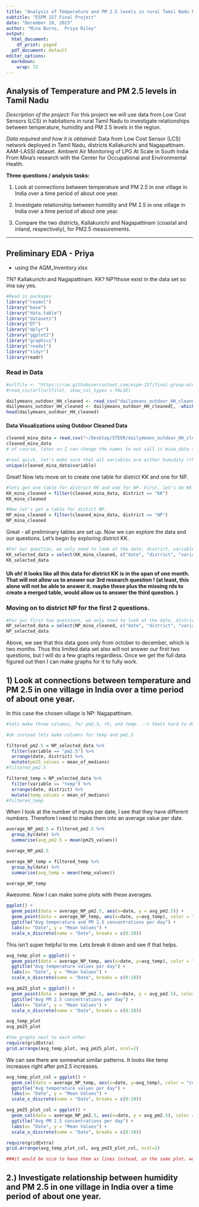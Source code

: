 ```yaml
---
title: "Analysis of Temperature and PM 2.5 levels in rural Tamil Nadu habitations"
subtitle: "ESPM 157 Final Project"
date: "December 10, 2023"
author: "Mina Burns,  Priya Riley"
output:
  html_document:
    df_print: paged
  pdf_document: default
editor_options: 
  markdown: 
    wrap: 72
---
```


## Analysis of Temperature and PM 2.5 levels in Tamil Nadu

*Description of the project:* For this project we will use data from Low
Cost Sensors (LCS) in habitations in rural Tamil Nadu to investigate
relationships between temperature, humidity and PM 2.5 levels in the
region.

*Data required and how it is obtained:* Data from Low Cost Sensor (LCS)
network deployed in Tamil Nadu, districts Kallakurichi and Nagapattinam.
AAM-LASSI dataset. Ambient Air Monitoring of LPG At Scale in South India
From Mina's research with the Center for Occupational and Environmental
Health.

**Three questions / analysis tasks:**

1)  Look at connections between temperature and PM 2.5 in one village in
    India over a time period of about one year.

2)  Investigate relationship between humidity and PM 2.5 in one village
    in India over a time period of about one year.

3)  Compare the two districts, Kallakurichi and Nagapattinam (coastal
    and inland, respectively), for PM2.5 measurements.

------------------------------------------------------------------------

## Preliminary EDA - Priya 
- using the AQM_Inventory.xlsx

TN? Kallakurichi and Nagapattinam. KK? NP?those exist in the data set so
ima say yes.

```r
#Read in packages
library("readxl")
library("base") 
library("data.table")
library("datasets")
library("DT")
library("dplyr")
library("ggplot2")
library("graphics")
library("readxl")
library("tidyr")
library(readr)
```

### Read in Data

```r
#urlfile <- "https://raw.githubusercontent.com/espm-157/final-group-mina_priya-final/master/dailymeans_outdoor_HH#_cleaned.csv?token=GHSAT0AAAAAACGN2DF6XHPFK3AQW5LIRRAGZLWMMIQ"
#read_csv(url(urlfile), show_col_types = FALSE)

dailymeans_outdoor_HH_cleaned <- read_csv("dailymeans_outdoor_HH_cleaned.csv", show_col_types = FALSE)
dailymeans_outdoor_HH_cleaned <- dailymeans_outdoor_HH_cleaned[, -which(names(dailymeans_outdoor_HH_cleaned) == "...1")]
head(dailymeans_outdoor_HH_cleaned)
```

#### Data Visualizations using Outdoor Cleaned Data

```r
cleaned_mina_data = read.csv("~/Desktop/STEER/dailymeans_outdoor_HH_cleaned.csv")
cleaned_mina_data
# of course, later on I can change the names to not call it mina_data to be more professinonal. But for now it is helpful to me!
```

```r
#real quick, let's make sure that all variables are either humidity (rh), temperature (temp), or pm2.5
unique(cleaned_mina_data$variable)
```

Great! Now lets move on to create one table for district KK and one for
NP.

```r
#lets get one table for district KK and one for NP. First, let's do KK. 
KK_mina_cleaned = filter(cleaned_mina_data, district == "KK")
KK_mina_cleaned
```

```r
#Now let's get a table for distict NP.
NP_mina_cleaned = filter(cleaned_mina_data, district == "NP")
NP_mina_cleaned
```

Great - all preliminary tables are set up. Now we can explore the data
and our questions. Let's begin by exploring district KK.

```r
#For our question, we only need to look at the date, district, variable, mean_of_medians, qa_flag, and da_flag.
KK_selected_data = select(KK_mina_cleaned, c("date", "district", "variable", "mean_of_medians", "qa_flag", "da_flag"))
KK_selected_data
```

#### Uh oh! it looks like all this data for district KK is in the span of one month. That will not allow us to answer our 3rd research question ! (at least, this alone will not be able to answer it. maybe these plus the missing rds to create a merged table, would allow us to answer the third question. )

### Moving on to district NP for the first 2 questions.

```r
#For our first two questions, we only need to look at the date, district, variable, and mean_of_medians.
NP_selected_data = select(NP_mina_cleaned, c("date", "district", "variable", "mean_of_medians"))
NP_selected_data
```

Above, we see that this data goes only from october to december, which
is two months. Thus this limited data set also will not answer our first
two questions, but I will do a few graphs regardless. Once we get the
full data figured out then I can make graphs for it to fully work.

## 1) Look at connections between temperature and PM 2.5 in one village in India over a time period of about one year.

In this case the chosen village is NP: Nagapattinam.

```r

#lets make three columns, for pm2.5, rh, and temp. --> thats hard to do! eek

#ok instead lets make columns for temp and pm2.5

filtered_pm2.5 = NP_selected_data %>%
  filter(variable == "pm2.5") %>%
  arrange(date, district) %>%
  mutate(pm25_values = mean_of_medians)
#filtered_pm2.5

filtered_temp = NP_selected_data %>%
  filter(variable == "temp") %>%
  arrange(date, district) %>%
  mutate(temp_values = mean_of_medians)
#filtered_temp
```

When I look at the number of inputs per date, I see that they have
different numbers. Therefore I need to make them into an average value
per date.

```r
average_NP_pm2.5 = filtered_pm2.5 %>%
  group_by(date) %>%
  summarise(avg_pm2.5 = mean(pm25_values))

average_NP_pm2.5
```

```r
average_NP_temp = filtered_temp %>%
  group_by(date) %>%
  summarise(avg_temp = mean(temp_values))

average_NP_temp
```

Awesome. Now I can make some plots with these averages.

```r
ggplot() + 
  geom_point(data = average_NP_pm2.5, aes(x=date, y = avg_pm2.5)) +
  geom_point(data = average_NP_temp, aes(x=date, y=avg_temp), color = "blue") +
  ggtitle("Avg temperature and PM 2.5 concentrations per day") + 
  labs(x= "Date", y = "Mean Values") +
  scale_x_discrete(name = "Date", breaks = c(0:10))

```

This isn't super helpful to me. Lets break it down and see if that
helps.

```r
avg_temp_plot = ggplot() + 
  geom_point(data = average_NP_temp, aes(x=date, y=avg_temp), color = "coral") +
  ggtitle("Avg temperature values per day") + 
  labs(x= "Date", y = "Mean Values") +
  scale_x_discrete(name = "Date", breaks = c(0:10)) 

avg_pm25_plot = ggplot() + 
  geom_point(data = average_NP_pm2.5, aes(x=date, y = avg_pm2.5), color = "lightblue") +
  ggtitle("Avg PM 2.5 concentrations per day") + 
  labs(x= "Date", y = "Mean Values") +
  scale_x_discrete(name = "Date", breaks = c(0:10)) 

avg_temp_plot
avg_pm25_plot
```

```r
#the graphs next to each other
require(gridExtra)
grid.arrange(avg_temp_plot, avg_pm25_plot, ncol=2)

```

We can see there are somewhat similar patterns. It looks like temp
increases right after pm2.5 increases.

```r
avg_temp_plot_col = ggplot() + 
  geom_col(data = average_NP_temp, aes(x=date, y=avg_temp), color = "coral") +
  ggtitle("Avg temperature values per day") + 
  labs(x= "Date", y = "Mean Values") +
  scale_x_discrete(name = "Date", breaks = c(0:10)) 

avg_pm25_plot_col = ggplot() + 
  geom_col(data = average_NP_pm2.5, aes(x=date, y = avg_pm2.5), color = "lightblue") +
  ggtitle("Avg PM 2.5 concentrations per day") + 
  labs(x= "Date", y = "Mean Values") +
  scale_x_discrete(name = "Date", breaks = c(0:10)) 

require(gridExtra)
grid.arrange(avg_temp_plot_col, avg_pm25_plot_col, ncol=2)

###it would be nice to have them as lines instead, on the same plot. work on that tmrw
```

## 2.) Investigate relationship between humidity and PM 2.5 in one village in India over a time period of about one year.

```r

```
